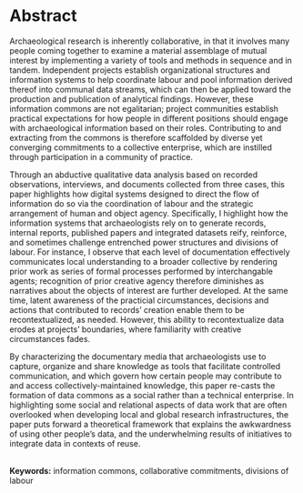 # Abstract
Archaeological research is inherently collaborative, in that it involves many people coming together to examine a material assemblage of mutual interest by implementing a variety of tools and methods in sequence and in tandem.
Independent projects establish organizational structures and information systems to help coordinate labour and pool information derived thereof into communal data streams, which can then be applied toward the production and publication of analytical findings.
However, these information commons are not egalitarian; project communities establish practical expectations for how people in different positions should engage with archaeological information based on their roles.
Contributing to and extracting from the commons is therefore scaffolded by diverse yet converging commitments to a collective enterprise, which are instilled through participation in a community of practice.

Through an abductive qualitative data analysis based on recorded observations, interviews, and documents collected from three cases, this paper highlights how digital systems designed to direct the flow of information do so via the coordination of labour and the strategic arrangement of human and object agency.
Specifically, I highlight how the information systems that archaeologists rely on to generate records, internal reports, published papers and integrated datasets reify, reinforce, and sometimes challenge entrenched power structures and divisions of labour.
For instance, I observe that each level of documentation effectively communicates local understanding to a broader collective by rendering prior work as series of formal processes performed by interchangable agents; recognition of prior creative agency therefore diminishes as narratives about the objects of interest are further developed.
At the same time, latent awareness of the practicial circumstances, decisions and actions that contributed to records' creation enable them to be recontextualized, as needed.
However, this ability to recontextualize data erodes at projects' boundaries, where familiarity with creative circumstances fades.

By characterizing the documentary media that archaeologists use to capture, organize and share knowledge as tools that facilitate controlled communication, and which govern how certain people may contribute to and access collectively-maintained knowledge, this paper re-casts the formation of data commons as a social rather than a technical enterprise.
In highlighting some social and relational aspects of data work that are often overlooked when developing local and global research infrastructures, the paper puts forward a theoretical framework that explains the awkwardness of using other people's data, and the underwhelming results of initiatives to integrate data in contexts of reuse.

\
\noindent
**Keywords:**
information commons, collaborative commitments, divisions of labour